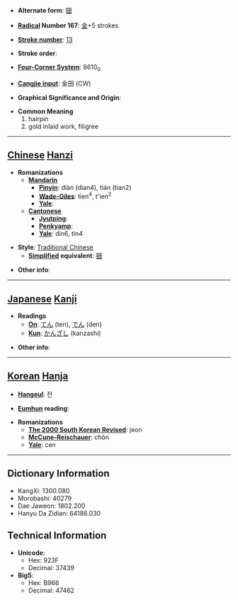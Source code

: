* '''Alternate form''': [[钿]]

* '''[[Wiktionary:Chinese radical index| Radical]] Number 167''': [[Wiktionary:Chinese radical index 金|金]]+5 strokes

* '''[[Wiktionary:Chinese total strokes index|Stroke number]]''': [[Wiktionary:Chinese total strokes index 13|13]]

* '''Stroke order''': 

* '''[[Wiktionary:Chinese four corner index|Four-Corner System]]''': 8610<sub>0</sub>

* '''[[Wiktionary:Chinese Cangjie index|Cangjie input]]''': 金田 (CW)

* '''Graphical Significance and Origin''': 

* '''Common Meaning'''
*#hairpin
*# gold inlaid work, filigree


----

== [[Chinese]] [[Hanzi]] ==

* '''Romanizations'''
** '''[[Mandarin]]'''
*** '''[[Pinyin]]''': diàn (dian4), tián (tian2)
*** '''[[Wade-Giles]]''': tien<sup>4</sup>, t'ien<sup>2</sup>
*** '''[[Yale]]''': 
** '''[[Cantonese]]'''
*** '''[[Jyutping]]''':
*** '''[[Penkyamp]]''': 
*** '''[[Yale]]''': din6, tin4

* '''Style''': [[Traditional Chinese]] 
** '''[[Simplified Chinese|Simplified]] equivalent''': [[钿]]

* '''Other info''': 

----

== [[Japanese]] [[Kanji]] ==

* '''Readings'''
** '''[[On]]''': [[てん]] (ten), [[でん]] (den)
** '''[[Kun]]''': [[かんざし]] (kanzashi)

* '''Other info''':  

----

== [[Korean]] [[Hanja]] ==

* '''[[Hangeul]]''': 전

* '''[[Eumhun]] reading''': 

* '''Romanizations'''
** '''[[The 2000 South Korean Revised Romanization|The 2000 South Korean Revised]]''': jeon
** '''[[McCune-Reischauer]]''': chŏn
** '''[[Yale]]''': cen

----

== Dictionary Information ==

* KangXi: 1300.080
* Morobashi: 40279
* Dae Jaweon: 1802.200
* Hanyu Da Zidian: 64186.030

== Technical Information ==

* '''Unicode''':
** Hex: 923F
** Decimal: 37439
* '''Big5''':
** Hex: B966
** Decimal: 47462